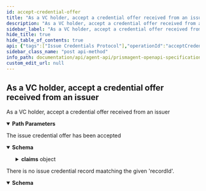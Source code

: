 ```yaml
---
id: accept-credential-offer
title: "As a VC holder, accept a credential offer received from an issuer"
description: "As a VC holder, accept a credential offer received from an issuer"
sidebar_label: "As a VC holder, accept a credential offer received from an issuer"
hide_title: true
hide_table_of_contents: true
api: {"tags":["Issue Credentials Protocol"],"operationId":"acceptCredentialOffer","parameters":[{"in":"path","name":"recordId","required":true,"description":"The issue credential record Id.","schema":{"type":"string","format":"uuid"}}],"responses":{"200":{"description":"The issue credential offer has been accepted","content":{"application/json":{"schema":{"description":"An issue credential record to store the state of the protocol execution","type":"object","allOf":[{"description":"A request to create a new \"issue credential record\"","required":["subjectId","claims"],"properties":{"schemaId":{"type":"string","description":"Identifier of the VC Schema associated with this object"},"subjectId":{"type":"string","description":"Subject DID of the verifiable credentials object","example":"did:prism:subjectofverifiablecredentials"},"validityPeriod":{"type":"number","description":"The validity period in seconds of the verifiable credential","example":3600},"claims":{"type":"object","description":"Claims that will be associated with given verifiable credentials","additionalProperties":{"type":"string"}},"automaticIssuance":{"type":"boolean","default":true},"awaitConfirmation":{"type":"boolean","default":true}}},{"type":"object","required":["recordId","createdAt","role","protocolState"],"properties":{"recordId":{"type":"string","format":"uuid"},"createdAt":{"type":"string","format":"date-time"},"updatedAt":{"type":"string","format":"date-time"},"role":{"type":"string","enum":["Issuer","Holder"]},"protocolState":{"type":"string","enum":["OfferPending","OfferSent","OfferReceived","RequestPending","RequestSent","RequestReceived","ProblemReportPending","ProblemReportSent","ProblemReportReceived","CredentialPending","CredentialSent","CredentialReceived"]},"publicationState":{"type":"string","enum":["PublicationPending","PublicationQueued","Published"]},"jwtCredential":{"type":"string"}}}]}}}},"404":{"description":"There is no issue credential record maatching the given 'recordId'.","content":{"application/json":{"schema":{"type":"object","description":"An RFC-7807 compliant data structure for reporting errors to the client","required":["type","title","status","instance"],"properties":{"type":{"type":"string","description":"A URI reference that identifies the problem type.","example":"https://example.org/doc/#model-MalformedEmail"},"title":{"type":"string","example":"Malformed email","description":"A short, human-readable summary of the problem type. It does not\nchange from occurrence to occurrence of the problem."},"status":{"type":"integer","format":"int32","example":400,"description":"The HTTP status code for this occurrence of the problem."},"detail":{"type":"string","description":"A human-readable explanation specific to this occurrence of the problem.","example":"The received '{}à!è@!.b}' email does not conform to the email format"},"instance":{"type":"string","example":"/problems/d914e","description":"A URI reference that identifies the specific occurrence of the problem.\nIt may or may not yield further information if dereferenced."}}}}}}},"description":"As a VC holder, accept a credential offer received from an issuer","method":"post","path":"/issue-credentials/records/{recordId}/accept-offer","servers":[{"url":"https://k8s-dev.atalaprism.io/prism-agent/"},{"url":"http://localhost/prism-agent"}],"security":[{"ApiKeyAuth":[]}],"securitySchemes":{"ApiKeyAuth":{"type":"apiKey","in":"header","name":"apikey"}},"info":{"title":"PrismAgent OpenAPI specification","description":"OpenAPI specification for Decentralized Identifiers (DID) Operations","version":"0.1.0","contact":{"name":"Core DID","email":"atala-coredid@iohk.io"}},"postman":{"name":"As a VC holder, accept a credential offer received from an issuer","description":{"type":"text/plain"},"url":{"path":["issue-credentials","records",":recordId","accept-offer"],"host":["{{baseUrl}}"],"query":[],"variable":[{"disabled":false,"description":{"content":"(Required) The issue credential record Id.","type":"text/plain"},"type":"any","value":"","key":"recordId"}]},"header":[{"key":"Accept","value":"application/json"}],"method":"POST"}}
sidebar_class_name: "post api-method"
info_path: documentation/api/agent-api/prismagent-openapi-specification
custom_edit_url: null
---
```



## As a VC holder, accept a credential offer received from an issuer



As a VC holder, accept a credential offer received from an issuer

<details style={{"marginBottom":"1rem"}} data-collapsed={false} open={true}><summary style={{}}><strong>Path Parameters</strong></summary><div><ul><ParamsItem className={"paramsItem"} param={{"in":"path","name":"recordId","required":true,"description":"The issue credential record Id.","schema":{"type":"string","format":"uuid"}}}></ParamsItem></ul></div></details><div><ApiTabs><TabItem label={"200"} value={"200"}><div>

The issue credential offer has been accepted

</div><div><MimeTabs schemaType={"response"}><TabItem label={"application/json"} value={"application/json"}><SchemaTabs><TabItem label={"Schema"} value={"Schema"}><details style={{}} data-collapsed={false} open={true}><summary style={{"textAlign":"left"}}><strong>Schema</strong></summary><div style={{"textAlign":"left","marginLeft":"1rem"}}></div><ul style={{"marginLeft":"1rem"}}><SchemaItem collapsible={false} name={"schemaId"} required={false} deprecated={undefined} schemaDescription={"Identifier of the VC Schema associated with this object"} schemaName={"string"} qualifierMessage={undefined} defaultValue={undefined}></SchemaItem><SchemaItem collapsible={false} name={"subjectId"} required={false} deprecated={undefined} schemaDescription={"Subject DID of the verifiable credentials object"} schemaName={"string"} qualifierMessage={undefined} defaultValue={undefined}></SchemaItem><SchemaItem collapsible={false} name={"validityPeriod"} required={false} deprecated={undefined} schemaDescription={"The validity period in seconds of the verifiable credential"} schemaName={"number"} qualifierMessage={undefined} defaultValue={undefined}></SchemaItem><SchemaItem collapsible={true} className={"schemaItem"}><details style={{}}><summary style={{}}><strong>claims</strong><span style={{"opacity":"0.6"}}> object</span></summary><div style={{"marginLeft":"1rem"}}><div style={{"marginTop":".5rem","marginBottom":".5rem"}}>

Claims that will be associated with given verifiable credentials

</div><li><div><code>property name*</code><span style={{"opacity":"0.6"}}> string</span></div></li></div></details></SchemaItem><SchemaItem collapsible={false} name={"automaticIssuance"} required={false} deprecated={undefined} schemaDescription={undefined} schemaName={"boolean"} qualifierMessage={undefined} defaultValue={true}></SchemaItem><SchemaItem collapsible={false} name={"awaitConfirmation"} required={false} deprecated={undefined} schemaDescription={undefined} schemaName={"boolean"} qualifierMessage={undefined} defaultValue={true}></SchemaItem><SchemaItem collapsible={false} name={"recordId"} required={false} deprecated={undefined} schemaDescription={undefined} schemaName={"uuid"} qualifierMessage={undefined} defaultValue={undefined}></SchemaItem><SchemaItem collapsible={false} name={"createdAt"} required={false} deprecated={undefined} schemaDescription={undefined} schemaName={"date-time"} qualifierMessage={undefined} defaultValue={undefined}></SchemaItem><SchemaItem collapsible={false} name={"updatedAt"} required={false} deprecated={undefined} schemaDescription={undefined} schemaName={"date-time"} qualifierMessage={undefined} defaultValue={undefined}></SchemaItem><SchemaItem collapsible={false} name={"role"} required={false} deprecated={undefined} schemaDescription={undefined} schemaName={"string"} qualifierMessage={"**Possible values:** [`Issuer`, `Holder`]"} defaultValue={undefined}></SchemaItem><SchemaItem collapsible={false} name={"protocolState"} required={false} deprecated={undefined} schemaDescription={undefined} schemaName={"string"} qualifierMessage={"**Possible values:** [`OfferPending`, `OfferSent`, `OfferReceived`, `RequestPending`, `RequestSent`, `RequestReceived`, `ProblemReportPending`, `ProblemReportSent`, `ProblemReportReceived`, `CredentialPending`, `CredentialSent`, `CredentialReceived`]"} defaultValue={undefined}></SchemaItem><SchemaItem collapsible={false} name={"publicationState"} required={false} deprecated={undefined} schemaDescription={undefined} schemaName={"string"} qualifierMessage={"**Possible values:** [`PublicationPending`, `PublicationQueued`, `Published`]"} defaultValue={undefined}></SchemaItem><SchemaItem collapsible={false} name={"jwtCredential"} required={false} deprecated={undefined} schemaDescription={undefined} schemaName={"string"} qualifierMessage={undefined} defaultValue={undefined}></SchemaItem></ul></details></TabItem><TabItem label={"Example (from schema)"} value={"Example (from schema)"}><ResponseSamples responseExample={"{\n  \"schemaId\": \"string\",\n  \"subjectId\": \"did:prism:subjectofverifiablecredentials\",\n  \"validityPeriod\": 3600,\n  \"claims\": {},\n  \"automaticIssuance\": true,\n  \"awaitConfirmation\": true,\n  \"recordId\": \"3fa85f64-5717-4562-b3fc-2c963f66afa6\",\n  \"createdAt\": \"2023-02-01\",\n  \"updatedAt\": \"2023-02-01\",\n  \"role\": \"Issuer\",\n  \"protocolState\": \"OfferPending\",\n  \"publicationState\": \"PublicationPending\",\n  \"jwtCredential\": \"string\"\n}"} language={"json"}></ResponseSamples></TabItem></SchemaTabs></TabItem></MimeTabs></div></TabItem><TabItem label={"404"} value={"404"}><div>

There is no issue credential record maatching the given 'recordId'.

</div><div><MimeTabs schemaType={"response"}><TabItem label={"application/json"} value={"application/json"}><SchemaTabs><TabItem label={"Schema"} value={"Schema"}><details style={{}} data-collapsed={false} open={true}><summary style={{"textAlign":"left"}}><strong>Schema</strong></summary><div style={{"textAlign":"left","marginLeft":"1rem"}}></div><ul style={{"marginLeft":"1rem"}}><SchemaItem collapsible={false} name={"type"} required={false} deprecated={undefined} schemaDescription={"A URI reference that identifies the problem type."} schemaName={"string"} qualifierMessage={undefined} defaultValue={undefined}></SchemaItem><SchemaItem collapsible={false} name={"title"} required={false} deprecated={undefined} schemaDescription={"A short, human-readable summary of the problem type. It does not\nchange from occurrence to occurrence of the problem."} schemaName={"string"} qualifierMessage={undefined} defaultValue={undefined}></SchemaItem><SchemaItem collapsible={false} name={"status"} required={false} deprecated={undefined} schemaDescription={"The HTTP status code for this occurrence of the problem."} schemaName={"int32"} qualifierMessage={undefined} defaultValue={undefined}></SchemaItem><SchemaItem collapsible={false} name={"detail"} required={false} deprecated={undefined} schemaDescription={"A human-readable explanation specific to this occurrence of the problem."} schemaName={"string"} qualifierMessage={undefined} defaultValue={undefined}></SchemaItem><SchemaItem collapsible={false} name={"instance"} required={false} deprecated={undefined} schemaDescription={"A URI reference that identifies the specific occurrence of the problem.\nIt may or may not yield further information if dereferenced."} schemaName={"string"} qualifierMessage={undefined} defaultValue={undefined}></SchemaItem></ul></details></TabItem><TabItem label={"Example (from schema)"} value={"Example (from schema)"}><ResponseSamples responseExample={"{\n  \"type\": \"https://example.org/doc/#model-MalformedEmail\",\n  \"title\": \"Malformed email\",\n  \"status\": 400,\n  \"detail\": \"The received '{}à!è@!.b}' email does not conform to the email format\",\n  \"instance\": \"/problems/d914e\"\n}"} language={"json"}></ResponseSamples></TabItem></SchemaTabs></TabItem></MimeTabs></div></TabItem></ApiTabs></div>
      